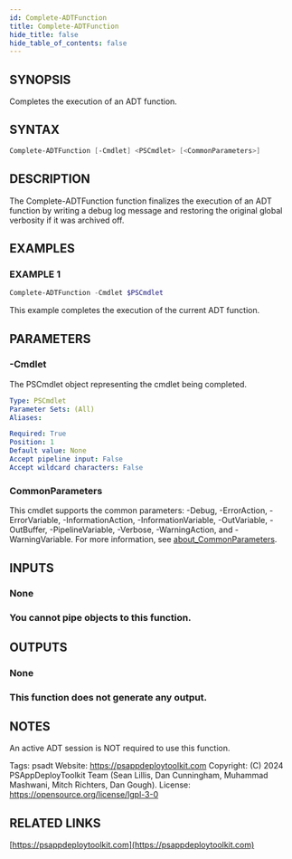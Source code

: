 ```yaml
---
id: Complete-ADTFunction
title: Complete-ADTFunction
hide_title: false
hide_table_of_contents: false
---
```


## SYNOPSIS

Completes the execution of an ADT function.

## SYNTAX

```powershell
Complete-ADTFunction [-Cmdlet] <PSCmdlet> [<CommonParameters>]
```

## DESCRIPTION

The Complete-ADTFunction function finalizes the execution of an ADT function by writing a debug log message and restoring the original global verbosity if it was archived off.

## EXAMPLES

### EXAMPLE 1

```powershell
Complete-ADTFunction -Cmdlet $PSCmdlet
```

This example completes the execution of the current ADT function.

## PARAMETERS

### -Cmdlet

The PSCmdlet object representing the cmdlet being completed.

```yaml
Type: PSCmdlet
Parameter Sets: (All)
Aliases:

Required: True
Position: 1
Default value: None
Accept pipeline input: False
Accept wildcard characters: False
```

### CommonParameters

This cmdlet supports the common parameters: -Debug, -ErrorAction, -ErrorVariable, -InformationAction, -InformationVariable, -OutVariable, -OutBuffer, -PipelineVariable, -Verbose, -WarningAction, and -WarningVariable. For more information, see [about_CommonParameters](http://go.microsoft.com/fwlink/?LinkID=113216).

## INPUTS

### None

### You cannot pipe objects to this function.
## OUTPUTS

### None

### This function does not generate any output.
## NOTES
An active ADT session is NOT required to use this function.

Tags: psadt
Website: https://psappdeploytoolkit.com
Copyright: (C) 2024 PSAppDeployToolkit Team (Sean Lillis, Dan Cunningham, Muhammad Mashwani, Mitch Richters, Dan Gough).
License: https://opensource.org/license/lgpl-3-0

## RELATED LINKS

[https://psappdeploytoolkit.com](https://psappdeploytoolkit.com)
